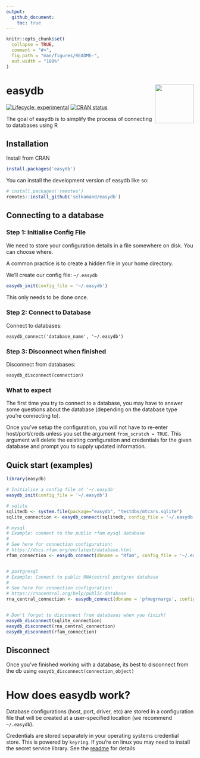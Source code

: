 ```yaml
---
output: 
  github_document:
    toc: true
---
```


<!-- README.md is generated from README.Rmd. Please edit that file -->

```r
knitr::opts_chunk$set(
  collapse = TRUE,
  comment = "#>",
  fig.path = "man/figures/README-",
  out.width = "100%"
)
```

# easydb <a href="https://selkamand.github.io/easydb/"><img src="man/figures/logo.png" align="right" height="104"/></a>

<!-- badges: start -->

[![Lifecycle: experimental](https://img.shields.io/badge/lifecycle-experimental-orange.svg)](https://lifecycle.r-lib.org/articles/stages.html#experimental)
[![CRAN status](https://www.r-pkg.org/badges/version/easydb)](https://CRAN.R-project.org/package=easydb)
<!-- badges: end -->

The goal of easydb is to simplify the process of connecting to databases using R

## Installation

Install from CRAN

``` r
install.packages('easydb')
```

You can install the development version of easydb like so:

``` r
# install.packages('remotes')
remotes::install_github('selkamand/easydb')
```

## Connecting to a database

### Step 1: Initialise Config File

We need to store your configuration details in a file somewhere on disk. You can choose where.

A common practice is to create a hidden file in your home directory.

We'll create our config file: `~/.easydb`

```r
easydb_init(config_file = '~/.easydb')
```

This only needs to be done once.

### Step 2: Connect to Database

Connect to databases:

`easydb_connect('database_name', '~/.easydb')`

### Step 3: Disconnect when finished

Disconnect from databases:

`easydb_disconnect(connection)`

### What to expect

The first time you try to connect to a database, you may have to answer some questions about the database (depending on the database type you're connecting to).

Once you've setup the configuration, you will not have to re-enter host/port/creds unless you set the argument `from_scratch = TRUE`. This argument will delete the existing configuration and credentials for the given database and prompt you to supply updated information.

## Quick start (examples)

```r
library(easydb)

# Initialise a config file at '~/.easydb'
easydb_init(config_file = '~/.easydb')

# sqlite
sqlitedb <- system.file(package="easydb", "testdbs/mtcars.sqlite")
sqlite_connection <- easydb_connect(sqlitedb, config_file = '~/.easydb')

# mysql
# Example: connect to the public rfam mysql database
#
# See here for connection configuration: 
# https://docs.rfam.org/en/latest/database.html
rfam_connection <- easydb_connect(dbname = "Rfam", config_file = '~/.easydb')


# postgresql
# Example: Connect to public RNAcentral postgres database
#
# See here for connection configuration: 
# https://rnacentral.org/help/public-database
rna_central_connection <- easydb_connect(dbname = 'pfmegrnargs', config_file = '~/.easydb')


# Don't forget to disconnect from databases when you finish!
easydb_disconnect(sqlite_connection)
easydb_disconnect(rna_central_connection)
easydb_disconnect(rfam_connection)
```

## Disconnect

Once you've finished working with a database, its best to disconnect from the db using `easydb_disconnect(connection_object)`

# How does easydb work?

Database configurations (host, port, driver, etc) are stored in a configuration file that will be created at a user-specified location (we recommend `~/.easydb`).

Credentials are stored separately in your operating systems credential store. This is powered by `keyring`. If you're on linux you may need to install the secret service library. See the [readme](https://github.com/r-lib/keyring) for details
